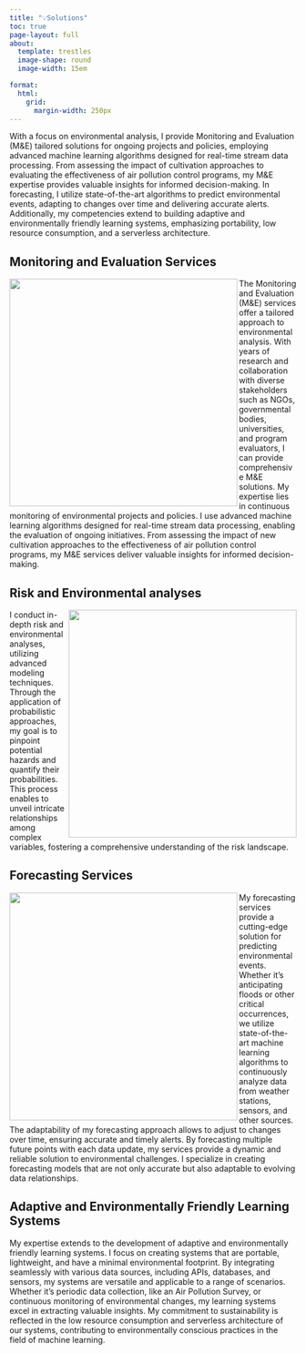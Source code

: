 ```yaml
---
title: "💡Solutions"
toc: true
page-layout: full
about: 
  template: trestles
  image-shape: round
  image-width: 15em

format:
  html:
    grid:
      margin-width: 250px
---
```


::: justify
With a focus on environmental analysis, I provide Monitoring and Evaluation (M&E) tailored solutions for ongoing projects and policies, employing advanced machine learning algorithms designed for real-time stream data processing. From assessing the impact of cultivation approaches to evaluating the effectiveness of air pollution control programs, my M&E expertise provides valuable insights for informed decision-making. In forecasting, I utilize state-of-the-art algorithms to predict environmental events, adapting to changes over time and delivering accurate alerts. Additionally, my competencies extend to building adaptive and environmentally friendly learning systems, emphasizing portability, low resource consumption, and a serverless architecture. 
:::

## Monitoring and Evaluation Services
<img src="./gallery/dataflow.png" width="400" align="left"/>

::: justify
The Monitoring and Evaluation (M&E) services offer a tailored approach to environmental analysis. With years of research and collaboration with diverse stakeholders such as NGOs, governmental bodies, universities, and program evaluators, I can provide comprehensive M&E solutions. My expertise lies in continuous monitoring of environmental projects and policies. I use advanced machine learning algorithms designed for real-time stream data processing, enabling the evaluation of ongoing initiatives. From assessing the impact of new cultivation approaches to the effectiveness of air pollution control programs, my M&E services deliver valuable insights for informed decision-making.
:::

## Risk and Environmental analyses 

<img src="./gallery/appAhmed.png" width="400" align="right"/>

::: justify
I conduct in-depth risk and environmental analyses, utilizing advanced modeling techniques. Through the application of probabilistic approaches, my goal is to pinpoint potential hazards and quantify their probabilities. This process enables to unveil intricate relationships among complex variables, fostering a comprehensive understanding of the risk landscape.
:::

## Forecasting Services 

<img src="./gallery/predInt.png" width="400" align="left"/>

::: justify
My forecasting services provide a cutting-edge solution for predicting environmental events. Whether it's anticipating floods or other critical occurrences, we utilize state-of-the-art machine learning algorithms to continuously analyze data from weather stations, sensors, and other sources. The adaptability of my forecasting approach allows to adjust to changes over time, ensuring accurate and timely alerts. By forecasting multiple future points with each data update, my services provide a dynamic and reliable solution to environmental challenges. I specialize in creating forecasting models that are not only accurate but also adaptable to evolving data relationships.
:::

## Adaptive and Environmentally Friendly Learning Systems

::: justify
My expertise extends to the development of adaptive and environmentally friendly learning systems. I focus on creating systems that are portable, lightweight, and have a minimal environmental footprint. By integrating seamlessly with various data sources, including APIs, databases, and sensors, my systems are versatile and applicable to a range of scenarios. Whether it's periodic data collection, like an Air Pollution Survey, or continuous monitoring of environmental changes, my learning systems excel in extracting valuable insights. My commitment to sustainability is reflected in the low resource consumption and serverless architecture of our systems, contributing to environmentally conscious practices in the field of machine learning.
:::

